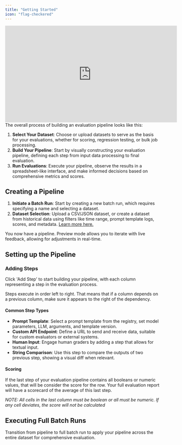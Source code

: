 ```yaml
---
title: "Getting Started"
icon: "flag-checkered"
---
```


<iframe width="560" height="315" src="https://www.youtube.com/embed/8hW-OjwpwMk" title="YouTube video player" frameBorder="0" allow="accelerometer; autoplay; clipboard-write; encrypted-media; gyroscope; picture-in-picture" allowFullScreen></iframe>
The overall process of building an evaluation pipeline looks like this:

1. **Select Your Dataset**: Choose or upload datasets to serve as the basis for your evaluations, whether for scoring, regression testing, or bulk job processing.
2. **Build Your Pipeline**: Start by visually constructing your evaluation pipeline, defining each step from input data processing to final evaluation.
3. **Run Evaluations**: Execute your pipeline, observe the results in a spreadsheet-like interface, and make informed decisions based on comprehensive metrics and scores.

## Creating a Pipeline

1. **Initiate a Batch Run**: Start by creating a new batch run, which requires specifying a name and selecting a dataset.
2. **Dataset Selection**: Upload a CSV/JSON dataset, or create a dataset from historical data using filters like time range, prompt template logs, scores, and metadata. [Learn more here.](/features/evaluations/datasets)

You now have a pipeline. Preview mode allows you to iterate with live feedback, allowing for adjustments in real-time.

## Setting up the Pipeline

### Adding Steps

Click 'Add Step' to start building your pipeline, with each column representing a step in the evaluation process.

Steps execute in order left to right. That means that if a column depends on a previous column, make sure it appears to the right of the dependency.

#### Common Step Types

- **Prompt Template**: Select a prompt template from the registry, set model parameters, LLM, arguments, and template version.
- **Custom API Endpoint**: Define a URL to send and receive data, suitable for custom evaluators or external systems.
- **Human Input**: Engage human graders by adding a step that allows for textual input.
- **String Comparison**: Use this step to compare the outputs of two previous step, showing a visual diff when relevant.

#### Scoring

If the last step of your evaluation pipeline contains all booleans or numeric values, that will be consider the score for the row. Your full evaluation report will have a scorecard of the average of this last step.

_NOTE: All cells in the last column must be boolean or all must be numeric. If any cell deviates, the score will not be calculated_

## Executing Full Batch Runs

Transition from pipeline to full batch run to apply your pipeline across the entire dataset for comprehensive evaluation.
